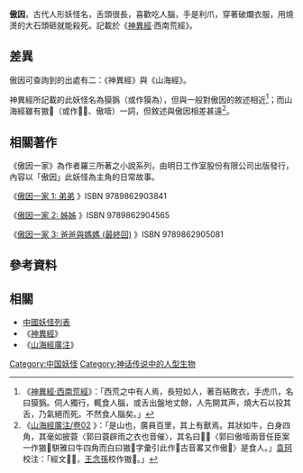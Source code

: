 
'''傲因'''，古代人形妖怪名，舌頭很長，喜歡吃人腦，手是利爪，穿著破爛衣服，用燒燙的大石頭砸就能殺死。記載於《[[神异经|神異經]]·西南荒經》。

== 差異 ==
傲因可查詢到的出處有二：《神異經》與《山海經》。

神異經所記載的此妖怪名為獏㺔（或作獏為），但與一般對傲因的敘述相近<ref>《[[s:神異經#.E8.A5.BF.E5.8D.97.E8.8D.92.E7.B6.93.E4.B8.89.E5.89.87|神異經·西南荒經]]》：「西荒之中有人焉，長短如人，著百結敗衣，手虎爪，名曰獏㺔。伺人獨行，輒食人腦，或舌出盤地丈餘，人先開其声，燒大石以投其舌，乃氣絕而死。不然食人腦矣。」</ref>；而山海經雖有獓𤝱（或作𢕟𢓨、傲噎）一詞，但敘述與傲因相差甚遠<ref>《[https://zh.wikisource.org/zh-hant/%E5%B1%B1%E6%B5%B7%E7%B6%93%E5%BB%A3%E6%B3%A8_(%E5%9B%9B%E5%BA%AB%E5%85%A8%E6%9B%B8%E6%9C%AC)/%E5%8D%B702 山海經廣注/卷02] {{Wayback|url=https://zh.wikisource.org/zh-hant/%E5%B1%B1%E6%B5%B7%E7%B6%93%E5%BB%A3%E6%B3%A8_(%E5%9B%9B%E5%BA%AB%E5%85%A8%E6%9B%B8%E6%9C%AC)/%E5%8D%B702 |date=20180722095628 }}》：「是山也，廣員百里，其上有獸焉。其狀如牛，白身四角，其毫如披蓑〈郭曰蓑辟雨之衣也音催〉，其名曰𢕟𢓨〈郭曰傲噎兩音任臣案一作獓𤝱駢雅曰牛四角而白曰獓𤝱字彚引此作𤝱古音畧又作傲𤝱〉是食人。」[[袁珂|袁珂]]校注：「經文𢕟𢓨，[[王念孫|王念孫]]校作獓𤝱。」</ref>。

== 相關著作 ==
《傲因一家》為作者羅三所著之小說系列，由明日工作室股份有限公司出版發行，內容以「傲因」此妖怪為主角的日常故事。

《[http://www.eslite.com/product.aspx?pgid=1001131222157599&kw=%E5%82%B2%E5%9B%A0%E4%B8%80%E5%AE%B6+1%3a+%E5%BC%9F%E5%BC%9F&pi=0 傲因一家 1: 弟弟] {{Wayback|url=http://www.eslite.com/product.aspx?pgid=1001131222157599&kw=%E5%82%B2%E5%9B%A0%E4%B8%80%E5%AE%B6+1%3a+%E5%BC%9F%E5%BC%9F&pi=0 |date=20180722095618 }}》ISBN 9789862903841

《[http://www.eslite.com/product.aspx?pgid=1001131222185793&kw=%E5%82%B2%E5%9B%A0%E4%B8%80%E5%AE%B6+1%3a+%E5%BC%9F%E5%BC%9F&pi=0 傲因一家 2: 姊姊] {{Wayback|url=http://www.eslite.com/product.aspx?pgid=1001131222185793&kw=%E5%82%B2%E5%9B%A0%E4%B8%80%E5%AE%B6+1%3a+%E5%BC%9F%E5%BC%9F&pi=0 |date=20190808204256 }}》ISBN 9789862904565

《[http://www.eslite.com/product.aspx?pgid=1001131222217785&kw=%E5%82%B2%E5%9B%A0%E4%B8%80%E5%AE%B6+1%3a+%E5%BC%9F%E5%BC%9F&pi=0 傲因一家 3: 爸爸與媽媽 (最終回)] {{Wayback|url=http://www.eslite.com/product.aspx?pgid=1001131222217785&kw=%E5%82%B2%E5%9B%A0%E4%B8%80%E5%AE%B6+1%3a+%E5%BC%9F%E5%BC%9F&pi=0 |date=20190804030311 }}》ISBN 9789862905081

==參考資料==
{{reflist}}

== 相關 ==
*[[中國妖怪列表|中國妖怪列表]]
*《[[s:神異經#.E8.A5.BF.E5.8D.97.E8.8D.92.E7.B6.93.E4.B8.89.E5.89.87|神異經]]》
*《[[s:山海經廣注_(四庫全書本)|山海經廣注]]》

[[Category:中国妖怪|Category:中国妖怪]]
[[Category:神话传说中的人型生物|Category:神话传说中的人型生物]]